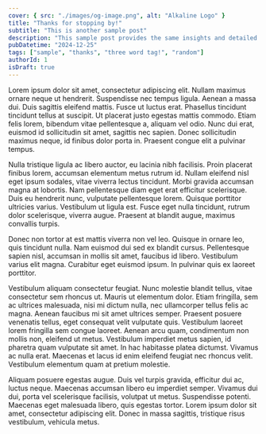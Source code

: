 ```yaml
---
cover: { src: "./images/og-image.png", alt: "Alkaline Logo" }
title: "Thanks for stopping by!"
subtitle: "This is another sample post"
description: "This sample post provides the same insights and detailed commentary as the other examples. It serves as an example of how structured metadata can be seamlessly combined with rich, informative content."
pubDatetime: "2024-12-25"
tags: ["sample", "thanks", "three word tag!", "random"]
authorId: 1
isDraft: true
---
```


Lorem ipsum dolor sit amet, consectetur adipiscing elit. Nullam maximus ornare neque ut hendrerit. Suspendisse nec tempus ligula. Aenean a massa dui. Duis sagittis eleifend mattis. Fusce ut luctus erat. Phasellus tincidunt tincidunt tellus at suscipit. Ut placerat justo egestas mattis commodo. Etiam felis lorem, bibendum vitae pellentesque a, aliquam vel odio. Nunc dui erat, euismod id sollicitudin sit amet, sagittis nec sapien. Donec sollicitudin maximus neque, id finibus dolor porta in. Praesent congue elit a pulvinar tempus.

Nulla tristique ligula ac libero auctor, eu lacinia nibh facilisis. Proin placerat finibus lorem, accumsan elementum metus rutrum id. Nullam eleifend nisl eget ipsum sodales, vitae viverra lectus tincidunt. Morbi gravida accumsan magna at lobortis. Nam pellentesque diam eget erat efficitur scelerisque. Duis eu hendrerit nunc, vulputate pellentesque lorem. Quisque porttitor ultricies varius. Vestibulum ut ligula est. Fusce eget nulla tincidunt, rutrum dolor scelerisque, viverra augue. Praesent at blandit augue, maximus convallis turpis.

Donec non tortor at est mattis viverra non vel leo. Quisque in ornare leo, quis tincidunt nulla. Nam euismod dui sed ex blandit cursus. Pellentesque sapien nisl, accumsan in mollis sit amet, faucibus id libero. Vestibulum varius elit magna. Curabitur eget euismod ipsum. In pulvinar quis ex laoreet porttitor.

Vestibulum aliquam consectetur feugiat. Nunc molestie blandit tellus, vitae consectetur sem rhoncus ut. Mauris ut elementum dolor. Etiam fringilla, sem ac ultrices malesuada, nisi mi dictum nulla, nec ullamcorper tellus felis ac magna. Aenean faucibus mi sit amet ultrices semper. Praesent posuere venenatis tellus, eget consequat velit vulputate quis. Vestibulum laoreet lorem fringilla sem congue laoreet. Aenean arcu quam, condimentum non mollis non, eleifend ut metus. Vestibulum imperdiet metus sapien, id pharetra quam vulputate sit amet. In hac habitasse platea dictumst. Vivamus ac nulla erat. Maecenas et lacus id enim eleifend feugiat nec rhoncus velit. Vestibulum elementum quam at pretium molestie.

Aliquam posuere egestas augue. Duis vel turpis gravida, efficitur dui ac, luctus neque. Maecenas accumsan libero eu imperdiet semper. Vivamus dui dui, porta vel scelerisque facilisis, volutpat ut metus. Suspendisse potenti. Maecenas eget malesuada libero, quis egestas tortor. Lorem ipsum dolor sit amet, consectetur adipiscing elit. Donec in massa sagittis, tristique risus vestibulum, vehicula metus.

